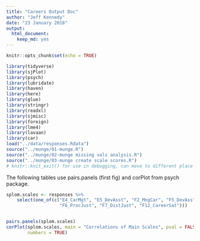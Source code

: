 ```yaml
---
title: "Careers Output Doc"
author: "Jeff Kennedy"
date: "23 January 2018"
output: 
  html_document: 
    keep_md: yes
---
```


```r
knitr::opts_chunk$set(echo = TRUE)
```

```r
library(tidyverse)
library(sjPlot)
library(psych)
library(lubridate)
library(haven)
library(here)
library(glue)
library(stringr)
library(readxl)
library(sjmisc)
library(foreign)
library(lme4)
library(lavaan)
library(car)
load("../data/responses.Rdata")
source("../munge/01-munge.R")
source("../munge/02-munge missing vals analysis.R")
source("../munge/03-munge create scale scores.R")
# knitr::knit_exit() for use in debugging, can move to different place in doc
```

The following tables use pairs.panels (first fig) and corPlot from psych package.

```r
splom.scales <- responses %>% 
    select(one_of(c("E4_CarMgt", "E5_DevAsst", "F2_MngCar", "F5_DevAss", 
                    "F6_ProcJust", "F7_DistJust", "F12_CareerSat")))


pairs.panels(splom.scales)
corPlot(splom.scales, main = "Correlations of Main Scales", pval = FALSE, 
        numbers = TRUE)
```



